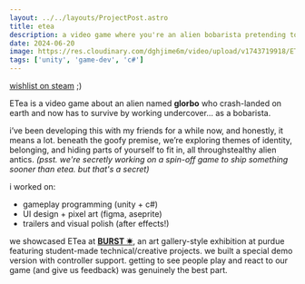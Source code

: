 ```yaml
---
layout: ../../layouts/ProjectPost.astro
title: etea
description: a video game where you're an alien bobarista pretending to be human.
date: 2024-06-20
image: https://res.cloudinary.com/dghjime6m/video/upload/v1743719918/ETea_-_Reveal_Teaser_1080_ihqygh.mp4
tags: ['unity', 'game-dev', 'c#']
---
```


[wishlist on steam](https://store.steampowered.com/app/3085040/ETea/) ;)

ETea is a video game about an alien named **glorbo** who crash-landed on earth and now has to survive by working undercover... as a bobarista.

i’ve been developing this with my friends for a while now, and honestly, it means a lot. beneath the goofy premise, we’re exploring themes of identity, belonging, and hiding parts of yourself to fit in, all throughstealthy alien antics. *(psst. we're secretly working on a spin-off game to ship something sooner than etea. but that's a secret)*

i worked on:
- gameplay programming (unity + c#)  
- UI design + pixel art (figma, aseprite)  
- trailers and visual polish (after effects!)

we showcased ETea at [**BURST ✷**](/projects/burst),
 an art gallery-style exhibition at purdue featuring student-made technical/creative projects. 
 we built a special demo version with controller support.
  getting to see people play and react to our game (and give us feedback)
   was genuinely the best part.



